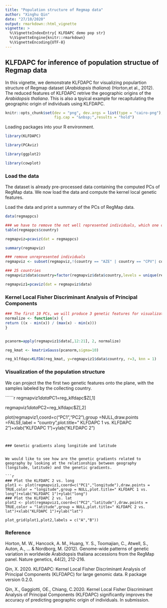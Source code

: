 ---
title: "Population structure of Regmap data"
author: "Xinghu Qin"
date: "27/10/2020"
output: rmarkdown::html_vignette
vignette: >
  %\VignetteIndexEntry{ KLFDAPC demo pop str}
  %\VignetteEngine{knitr::rmarkdown}
  %\VignetteEncoding{UTF-8}
---

## KLFDAPC for inference of population structue of Regmap data

In this vignette, we demonstrate KLFDAPC for visualizing populartion structure of Regmap dataset (*Arabidopsis thaliana*) (Horton,et al., 2012). The reduced features of KLFDAPC retrive the geographic origins of the *Arabidopsis thaliana*. This is also a tpyical example for recapitulating the geographic origin of individuals using KLFDAPC. 

```{r, echo = FALSE, message = FALSE}
knitr::opts_chunk$set(dev = "png", dev.args = list(type = "cairo-png"),collapse = TRUE,comment = "#",fig.width = 6,  fig.height = 5,fig.align = "center",
                      fig.cap = "&nbsp;",results = "hold")
```

Loading packages into your R environment.

```{r, message = FALSE}

library(KLFDAPC)

library(PCAviz)

library(ggplot2)

library(cowplot)

```


### Load the data 


The dataset is already pre-processed data containing the computed PCs of RegMap data. We now load the data and compute the kernel local genetic features.

Load the data and print a summary of the PCs of RegMap data.

```{r, message = FALSE}
data(regmappcs)

### we have to remove the not well represented individuals, which one country only has one individuals.
table(regmappcs$country)

regmapviz=pcaviz(dat = regmappcs)

summary(regmapviz)

### remove unrepresented individuals
regmapviz <- subset(regmapviz,!(country == "AZE" | country == "CPV"| country == "DEN"| country == "GEO"| country == "IND"| country == "LIB"| country == "NOR"| country == "NZL")) 

### 25 countries
regmapviz$data$country=factor(regmapviz$data$country,levels = unique(regmapviz$data$country))

regmapviz1=pcaviz(dat = regmapviz$data)

```


### Kernel Local Fisher Discriminant Analysis of Principal Components


```{r, message = FALSE}

### The first 10 PCs, we will produce 3 genetic features for visualization
normalize <- function(x) {
return ((x - min(x)) / (max(x) - min(x)))
}


pcanorm=apply(regmapviz1$data[,12:21], 2, normalize)

reg_kmat <- kmatrixGauss(pcanorm,sigma=10)

reg_klfdapc=KLFDA(reg_kmat, y=regmapviz1$data$country, r=3, knn = 1)

```


### Visualization of the population structure


We can project the the first two genetic features onto the plane, with the samples labeled by the collecting country.

``````{r figure 1,fig.height = 6, fig.width = 8, fig.align = "center"}

regmapviz1$data$PC1=reg_klfdapc$Z[,1]

regmapviz1$data$PC2=reg_klfdapc$Z[,2]

plot(regmapviz1,coord=c("PC1","PC2"),group =NULL,draw.points =FALSE,label = "country",plot.title=" KLFDAPC 1 vs. KLFDAPC 2")+xlab("KLFDAPC 1")+ylab("KLFDAPC 2")

```


### Genetic gradients along longitide and latitude


We would like to see how are the genetic gradients related to geography by looking at the relationships between geography (longitude, latitude) and the genetic gradients.

```{r, fig.width = 12, fig.height = 5}
### Plot the KLFDAPC 2 vs. long
plot1 <- plot(regmapviz1,coord=c("PC1","longitude"),draw.points = TRUE,color = "longitude",group = NULL,plot.title=" KLFDAPC 1 vs. long")+xlab("KLFDAPC 1")+ylab("long")
### Plot the KLFDAPC 2 vs. lat
plot2 <- plot(regmapviz1,coord=c("PC2","latitude"),draw.points = TRUE,color = "latitude",group = NULL,plot.title=" KLFDAPC 2 vs. lat")+xlab("KLFDAPC 1")+ylab("lat")

plot_grid(plot1,plot2,labels = c("A","B"))

```



### Reference


Horton, M. W., Hancock, A. M., Huang, Y. S., Toomajian, C., Atwell, S., Auton, A., ... & Nordborg, M. (2012). Genome-wide patterns of genetic variation in worldwide Arabidopsis thaliana accessions from the RegMap panel. Nature genetics, 44(2), 212-216.


Qin, X. 2020. KLFDAPC: Kernel Local Fisher Discriminant Analysis of Principal Components (KLFDAPC) for large genomic data. R package version 0.2.0.

Qin, X., Gaggiotti, OE., Chiang, C.2020. Kernel Local Fisher Discriminant Analysis of Principal Components (KLFDAPC) significantly improves the accuracy of predicting geographic origin of individuals. In submission.
